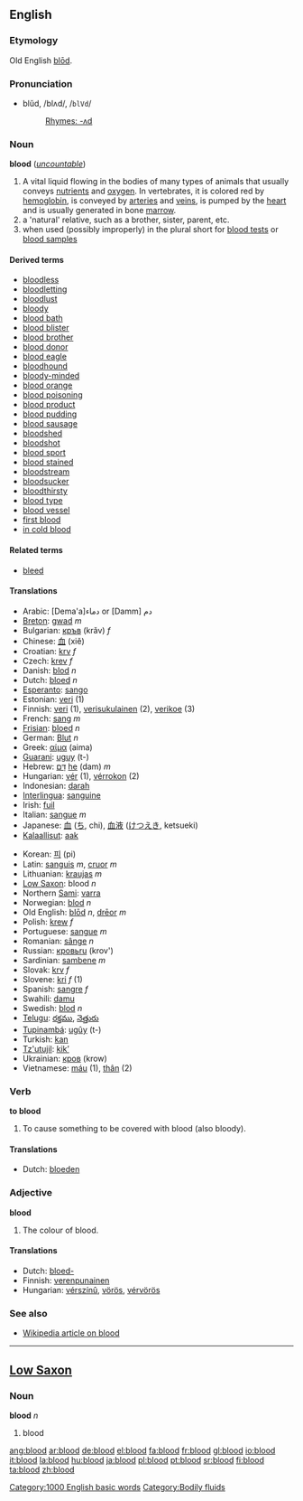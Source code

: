 ==English==

{{rank|forward|remember|fair|525|blood|copyright|4|late}}

===Etymology===
Old English [[blod#Old English|blōd]].

===Pronunciation===
*blŭd, /blʌd/, /<tt>blVd</tt>/
*:[[Rhymes:English:-ʌd|Rhymes: -ʌd]]

===Noun===
'''blood''' (''[[uncountable]]'')

# A vital liquid flowing in the bodies of many types of animals that usually conveys [[nutrient]]s and [[oxygen]].  In vertebrates, it is colored red by [[hemoglobin]], is conveyed by [[artery|arteries]] and [[vein]]s, is pumped by the [[heart]] and is usually generated in bone [[marrow]].
# a 'natural' relative, such as a brother, sister, parent, etc.  
# when used (possibly improperly) in the plural short for [[blood test]]s or [[blood sample]]s

====Derived terms====
*[[bloodless]]
*[[bloodletting]]
*[[bloodlust]]
*[[bloody]]
*[[blood bath]]
*[[blood blister]]
*[[blood brother]]
*[[blood donor]]
*[[blood eagle]]
*[[bloodhound]]
*[[bloody-minded]]
*[[blood orange]]
*[[blood poisoning]]
*[[blood product]]
*[[blood pudding]]
*[[blood sausage]]
*[[bloodshed]]
*[[bloodshot]]
*[[blood sport]]
*[[blood stained]]
*[[bloodstream]]
*[[bloodsucker]]
*[[bloodthirsty]]
*[[blood type]]
*[[blood vessel]]
*[[first blood]]
*[[in cold blood]]

====Related terms====
*[[bleed]]

====Translations====
{{top}}
*Arabic: [Dema'a]دماء or [Damm] دم
*[[Breton]]: [[gwad]] ''m''
*Bulgarian: [[кръв]] (krǎv) ''f''
*Chinese: [[血]] (xiě)
*Croatian: [[krv]] ''f''
*Czech: [[krev]] ''f''
*Danish: [[blod]] ''n''
*Dutch: [[bloed]] ''n''
*[[Esperanto]]: [[sango]]
*Estonian: [[veri#Estonian|veri]] (1)
*Finnish: [[veri#Finnish|veri]] (1), [[verisukulainen]] (2), [[verikoe]] (3)
*French: [[sang]] ''m''
*[[Frisian]]: [[bloed]] ''n''
*German: [[Blut]] ''n''
*Greek: [[αίμα]] (aima)
*[[Guarani]]: [[uguy]] (t-)
*Hebrew: [[דם|דָּם]] [[:he:דם|he]] (dam) ''m''
*Hungarian: [[vér]] (1), [[vérrokon]] (2)
*Indonesian: [[darah]]
*[[Interlingua]]: [[sanguine]]
*Irish: [[fuil]]
*Italian: [[sangue]] ''m''
*Japanese: [[血]] ([[ち]], chi), [[血液]] ([[けつえき]], ketsueki)
*[[Kalaallisut]]: [[aak]]
{{mid}}
*Korean: [[피]] (pi)
*Latin: [[sanguis]] ''m'', [[cruor]] ''m''
*Lithuanian: [[kraujas]] ''m''
*[[Low Saxon]]: blood ''n''
*Northern [[Sami]]: [[varra]]
*Norwegian: [[blod]] ''n''
*Old English: [[blod#Old English|blōd]] ''n'', [[dreor|drēor]] ''m''
*Polish: [[krew]] ''f''
*Portuguese: [[sangue]] ''m''
*Romanian: [[sânge]] ''n''
*Russian: [[кровь]][[:ru:кровь|ru]] (krov')
*Sardinian: [[sambene]] ''m''
*Slovak: [[krv]] ''f''
*Slovene: [[kri]] ''f'' (1)
*Spanish: [[sangre]] ''f''
*Swahili: [[damu]]
*Swedish: [[blod]] ''n''
*[[Telugu]]: [[రక్తము]], [[నెత్తురు]]
*[[Tupinambá]]: [[ugûy]] (t-)
*Turkish: [[kan]]
*[[Tz'utujil]]: [[kik'|kik’]]
*Ukrainian: [[кров#Ukrainian|кров]] (krow) {{f}}
*Vietnamese: [[máu]] (1), [[thân]] (2)
{{bottom}}

===Verb===
'''to blood'''

#To cause something to be covered with blood (also bloody).

====Translations====
*Dutch: [[bloeden]]

===Adjective===
'''blood'''

#The colour of blood. 

====Translations====
*Dutch: [[bloed-]]
*Finnish: [[verenpunainen]]
*Hungarian: [[vérszínû]], [[vörös]], [[vérvörös]]

===See also===
*[[w:blood|Wikipedia article on blood]]

----

==[[Low Saxon]]==
===Noun===
'''blood''' ''n''

#blood

[[Category:1000 English basic words]]
[[Category:Bodily fluids]]

[[ang:blood]]
[[ar:blood]]
[[de:blood]]
[[el:blood]]
[[fa:blood]]
[[fr:blood]]
[[gl:blood]]
[[io:blood]]
[[it:blood]]
[[la:blood]]
[[hu:blood]]
[[ja:blood]]
[[pl:blood]]
[[pt:blood]]
[[sr:blood]]
[[fi:blood]]
[[ta:blood]]
[[zh:blood]]